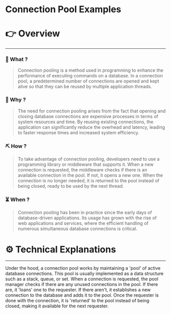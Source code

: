 # Connection Pool Examples


# 👉 Overview

---

### 👀 What ?

> Connection pooling is a method used in programming to enhance the performance of executing commands on a database. In a connection pool, a predetermined number of connections are opened and kept alive so that they can be reused by multiple application threads.
> 

### 🧐 Why ?

> The need for connection pooling arises from the fact that opening and closing database connections are expensive processes in terms of system resources and time. By reusing existing connections, the application can significantly reduce the overhead and latency, leading to faster response times and increased system efficiency.
> 

### ⛏️ How ?

> To take advantage of connection pooling, developers need to use a programming library or middleware that supports it. When a new connection is requested, the middleware checks if there is an available connection in the pool. If not, it opens a new one. When the connection is no longer needed, it is returned to the pool instead of being closed, ready to be used by the next thread.
> 

### ⏳ When ?

> Connection pooling has been in practice since the early days of database-driven applications. Its usage has grown with the rise of web applications and services, where the efficient handling of numerous simultaneous database connections is critical.
> 

# ⚙️ Technical Explanations

---

Under the hood, a connection pool works by maintaining a 'pool' of active database connections. This pool is usually implemented as a data structure such as a stack, queue, or set. When a connection is requested, the pool manager checks if there are any unused connections in the pool. If there are, it 'loans' one to the requester. If there aren't, it establishes a new connection to the database and adds it to the pool. Once the requester is done with the connection, it is 'returned' to the pool instead of being closed, making it available for the next requester.
